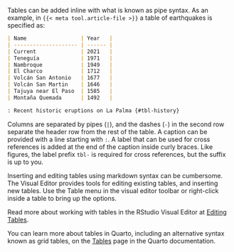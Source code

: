 Tables can be added inline with what is known as pipe syntax. As an example, in `{{< meta tool.article-file >}}` a table of earthquakes is specified as:

```markdown
| Name                 | Year   |
| -------------------- | ------ |
| Current              | 2021   |
| Teneguía             | 1971   |
| Nambroque            | 1949   |
| El Charco            | 1712   |
| Volcán San Antonio   | 1677   |
| Volcán San Martin    | 1646   |
| Tajuya near El Paso  | 1585   |
| Montaña Quemada      | 1492   |

: Recent historic eruptions on La Palma {#tbl-history}
```

Columns are separated by pipes (`|`), and the dashes (`-`) in the second row separate the header row from the rest of the table. A caption can be provided with a line starting with `:`. A label that can be used for cross references is added at the end of the caption inside curly braces. Like figures, the label prefix `tbl-` is required for cross references, but the suffix is up to you.

::: {.content-visible unless-meta="tool.is_jupyterlab"}
Inserting and editing tables using markdown syntax can be cumbersome. 
The Visual Editor provides tools for editing existing tables, and inserting new tables. Use the Table menu in the visual editor toolbar or right-click inside a table to bring up the options.

::: {.content-visible when-meta="tool.is_rstudio"}
Read more about working with tables in the RStudio Visual Editor at [Editing Tables](/docs/visual-editor/content.qmd#editing-tables).
:::

:::

You can learn more about tables in Quarto, including an alternative syntax known as grid tables, on the [Tables](/docs/authoring/tables.qmd) page in the Quarto documentation.
